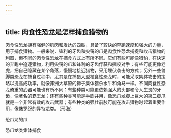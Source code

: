 ```yaml
---
---
---
```

title: 肉食性恐龙是怎样捕食猎物的
---




肉食性恐龙拥有强健的肌肉和发达的四肢，具备了较快的奔跑速度和强大的力量，用于捕食猎物。一般来说，锋利的牙齿和尖锐的爪是肉食性恐龙捕捉和攻击猎物的利器，但不同的肉食性恐龙在捕食方式上有所不同。它们有些可能像猎豹，在快速的奔跑中追逐猎物，利用尖锐的爪和锋利的牙齿俘获和撕咬对手；有些可能更像老虎，把自己隐藏在某个角落，慢慢地接近猎物，采用埋伏袭击的方式；另外一些兽脚类恐龙在捕食过程中，尤其是在捕猎大型植食性恐龙时，可能采取集体攻击的策略以提高成功率，就像非洲大草原的狮子集体猎杀水牛和角马一样。不同肉食性恐龙倚重的武器可能也有所不同：有些种类可能更依赖强大的头部和令人生畏的牙齿，像著名的霸王龙；还有些种类可能是手脚并用，像恐爪龙脚上巨大的第二脚爪就是一个非常有效的攻击武器；有些种类的强壮前肢可能在攻击猎物时起着重要作用，像侏罗纪的异特龙类。（邢海）

恐爪龙的爪



恐爪龙类集体捕食